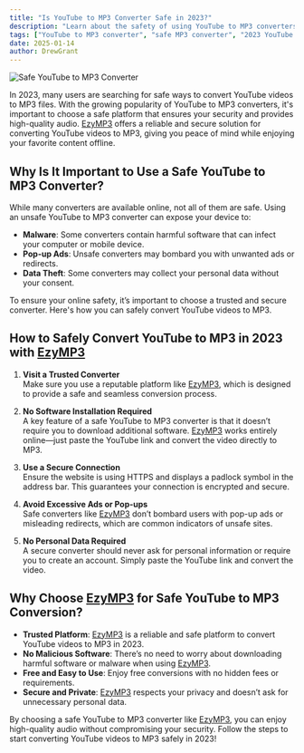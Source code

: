 ```yaml
---
title: "Is YouTube to MP3 Converter Safe in 2023?"
description: "Learn about the safety of using YouTube to MP3 converters in 2023. Get tips on how to safely convert YouTube videos to MP3 with [EzyMP3](/)."
tags: ["YouTube to MP3 converter", "safe MP3 converter", "2023 YouTube to MP3"]
date: 2025-01-14
author: DrewGrant
---
```


![Safe YouTube to MP3 Converter](/assets/images/blog/illustration-youtube-to-mp3-converter.webp)

In 2023, many users are searching for safe ways to convert YouTube videos to MP3 files. With the growing popularity of YouTube to MP3 converters, it's important to choose a safe platform that ensures your security and provides high-quality audio. [EzyMP3](/) offers a reliable and secure solution for converting YouTube videos to MP3, giving you peace of mind while enjoying your favorite content offline.

## Why Is It Important to Use a Safe YouTube to MP3 Converter?

While many converters are available online, not all of them are safe. Using an unsafe YouTube to MP3 converter can expose your device to:
- **Malware**: Some converters contain harmful software that can infect your computer or mobile device.
- **Pop-up Ads**: Unsafe converters may bombard you with unwanted ads or redirects.
- **Data Theft**: Some converters may collect your personal data without your consent.

To ensure your online safety, it’s important to choose a trusted and secure converter. Here's how you can safely convert YouTube videos to MP3.

## How to Safely Convert YouTube to MP3 in 2023 with [EzyMP3](/)

1. **Visit a Trusted Converter**  
   Make sure you use a reputable platform like [EzyMP3](/), which is designed to provide a safe and seamless conversion process.

2. **No Software Installation Required**  
   A key feature of a safe YouTube to MP3 converter is that it doesn’t require you to download additional software. [EzyMP3](/) works entirely online—just paste the YouTube link and convert the video directly to MP3.

3. **Use a Secure Connection**  
   Ensure the website is using HTTPS and displays a padlock symbol in the address bar. This guarantees your connection is encrypted and secure.

4. **Avoid Excessive Ads or Pop-ups**  
   Safe converters like [EzyMP3](/) don’t bombard users with pop-up ads or misleading redirects, which are common indicators of unsafe sites.

5. **No Personal Data Required**  
   A secure converter should never ask for personal information or require you to create an account. Simply paste the YouTube link and convert the video.

## Why Choose [EzyMP3](/) for Safe YouTube to MP3 Conversion?

- **Trusted Platform**: [EzyMP3](/) is a reliable and safe platform to convert YouTube videos to MP3 in 2023.
- **No Malicious Software**: There’s no need to worry about downloading harmful software or malware when using [EzyMP3](/).
- **Free and Easy to Use**: Enjoy free conversions with no hidden fees or requirements.
- **Secure and Private**: [EzyMP3](/) respects your privacy and doesn’t ask for unnecessary personal data.

By choosing a safe YouTube to MP3 converter like [EzyMP3](/), you can enjoy high-quality audio without compromising your security. Follow the steps to start converting YouTube videos to MP3 safely in 2023!

